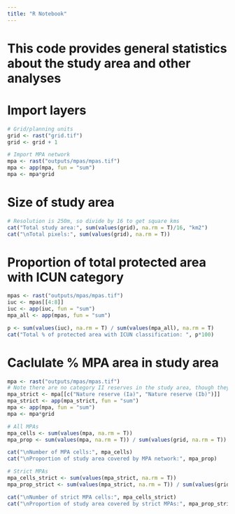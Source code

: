 ```yaml
---
title: "R Notebook"
---
```

# This code provides general statistics about the study area and other analyses
# Import layers
```r
# Grid/planning units
grid <- rast("grid.tif")
grid <- grid + 1

# Import MPA network
mpa <- rast("outputs/mpas/mpas.tif")
mpa <- app(mpa, fun = "sum")
mpa <- mpa*grid
```

# Size of study area
```r
# Resolution is 250m, so divide by 16 to get square kms
cat("Total study area:", sum(values(grid), na.rm = T)/16, "km2")
cat("\nTotal pixels:", sum(values(grid), na.rm = T))
```

# Proportion of total protected area with ICUN category
```r
mpas <- rast("outputs/mpas/mpas.tif")
iuc <- mpas[[4:8]]
iuc <- app(iuc, fun = "sum")
mpa_all <- app(mpas, fun = "sum")

p <- sum(values(iuc), na.rm = T) / sum(values(mpa_all), na.rm = T)
cat("Total % of protected area with ICUN classification: ", p*100)
```

# Caclulate % MPA area in study area
```r
mpa <- rast("outputs/mpas/mpas.tif")
# Note there are no category II reserves in the study area, though they would be considered strict
mpa_strict <- mpa[[c("Nature reserve (Ia)", "Nature reserve (Ib)")]] 
mpa_strict <- app(mpa_strict, fun = "sum")
mpa <- app(mpa, fun = "sum")
mpa <- mpa*grid

# All MPAs
mpa_cells <- sum(values(mpa, na.rm = T))
mpa_prop <- sum(values(mpa, na.rm = T)) / sum(values(grid, na.rm = T))

cat("\nNumber of MPA cells:", mpa_cells)
cat("\nProportion of study area covered by MPA network:", mpa_prop)

# Strict MPAs
mpa_cells_strict <- sum(values(mpa_strict, na.rm = T))
mpa_prop_strict <- sum(values(mpa_strict, na.rm = T)) / sum(values(grid, na.rm = T))

cat("\nNumber of strict MPA cells:", mpa_cells_strict)
cat("\nProportion of study area covered by strict MPAs:", mpa_prop_strict)
```

